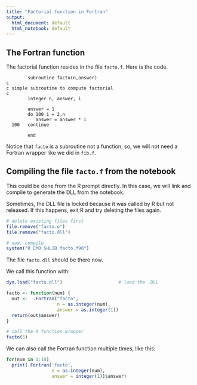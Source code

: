 ```yaml
---
title: "Factorial function in Fortran"
output:
  html_document: default
  html_notebook: default
---
```


## The Fortran function 
The factorial function resides in the file `facto.f`.
Here is the code.
```
        subroutine facto(n,answer)
c
c simple subroutine to compute factorial
c
        integer n, answer, i
 
        answer = 1
        do 100 i = 2,n
           answer = answer * i
  100   continue 
         
        end
```   

Notice that `facto` is a subroutine not a function, so, we will not need a Fortran wrapper like we did in `fib.f`.

## Compiling the file `facto.f` from the notebook
This could be done from the R prompt directly. In this case, we will link and compile to generate the DLL from the notebook.

Sometimes, the DLL file is locked because it was called by R but not released. If this happens, exit R and try deleting the files again.
```r
# delete existing files first
file.remove("facto.o")
file.remove("facto.dll")

# now, compile
system("R CMD SHLIB facto.f90")

```
The file `facto.dll` should be there now.


We call this function with:
```r

dyn.load("facto.dll")                     # load the .DLL

facto <- function(num) {
  out <-  .Fortran("facto", 
                   n = as.integer(num), 
                   answer = as.integer(1))
  return(out$answer)
}

# call the R function wrapper
facto(5)    
```


We can also call the Fortran function multiple times, like this:
```r
for(num in 1:10)
  print(.Fortran('facto', 
                 n = as.integer(num), 
                 answer = integer(1))$answer)
```




